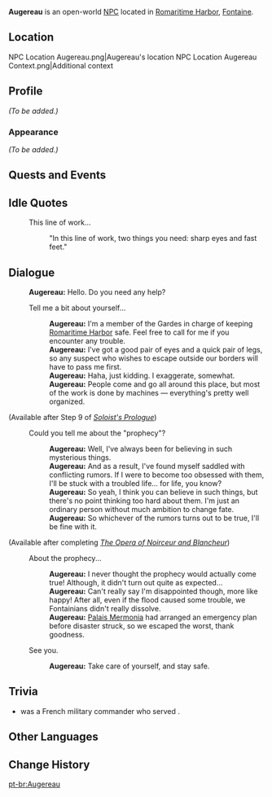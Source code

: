 {{Meta
<!-- Remove this template after adding the missing info -->
|missing_NPC_profile  = yes
}}
{{Character Infobox
|type             = Open-World NPC
|image            = NPC Augereau.png
|realname         = <!-- Optional, if different from in-game name -->
|deceased         = <!-- Past (for deceased prior to events of the game) or free response -->
|region           = Fontaine
|location         = Fontaine
|affiliation      = Garde
|title            = Member of the Gardes

|ancestry         = <!-- Clan/family -->
|father           = 
|mother           = 
|spouse           = 
|sibling          = 
|child            = 
|relative         = 

|voiceEN          = 
|voiceCN          = 
|voiceJP          = 
|voiceKR          = 
|dialoguereward   = 
}}
'''Augereau''' is an open-world [[NPC]] located in [[Romaritime Harbor]], [[Fontaine]].

==Location==
<gallery>
NPC Location Augereau.png|Augereau's location
NPC Location Augereau Context.png|Additional context
</gallery>

==Profile==
<!-- Detailed story/lore information goes here. -->
''(To be added.)''

===Appearance===
<!-- Keep appearance section short and concise. Limit to 2 paragraphs with 3-4 sentences each. -->
''(To be added.)''

==Quests and Events==
{{Quests and Events}}

==Idle Quotes==
{{Dialogue Start}}
: {{DIcon|Idle}} This line of work...
:: {{A|VO Augereau 01.ogg}} "In this line of work, two things you need: sharp eyes and fast feet."
{{Dialogue End}}

==Dialogue==
{{Dialogue Start}}
:'''Augereau:''' Hello. Do you need any help?
:{{DIcon}} Tell me a bit about yourself...
::'''Augereau:''' I'm a member of the Gardes in charge of keeping [[Romaritime Harbor]] safe. Feel free to call for me if you encounter any trouble.
::'''Augereau:''' I've got a good pair of eyes and a quick pair of legs, so any suspect who wishes to escape outside our borders will have to pass me first.
::'''Augereau:''' Haha, just kidding. I exaggerate, somewhat.
::'''Augereau:''' People come and go all around this place, but most of the work is done by machines &mdash; everything's pretty well organized.
;(Available after Step 9 of ''[[Soloist's Prologue]]'')
:{{DIcon}} Could you tell me about the "prophecy"?
::'''Augereau:''' Well, I've always been for believing in such mysterious things.
::'''Augereau:''' And as a result, I've found myself saddled with conflicting rumors. If I were to become too obsessed with them, I'll be stuck with a troubled life... for life, you know?
::'''Augereau:''' So yeah, I think you can believe in such things, but there's no point thinking too hard about them. I'm just an ordinary person without much ambition to change fate.
::'''Augereau:''' So whichever of the rumors turns out to be true, I'll be fine with it.
;(Available after completing ''[[The Opera of Noirceur and Blancheur]]'')
:{{DIcon}} About the prophecy...
::'''Augereau:''' I never thought the prophecy would actually come true! Although, it didn't turn out quite as expected...
::'''Augereau:''' Can't really say I'm disappointed though, more like happy! After all, even if the flood caused some trouble, we Fontainians didn't really dissolve.
::'''Augereau:''' [[Palais Mermonia]] had arranged an emergency plan before disaster struck, so we escaped the worst, thank goodness.
:{{DIcon}} See you.
::'''Augereau:''' Take care of yourself, and stay safe.
{{Dialogue End}}
<!--
==Event Dialogue==
===Event Name===
{{Dialogue Start}}
:'''{{subst:PAGENAME}}:'''
{{Dialogue End}}
-->

==Trivia==
* {{w|Charles-Pierre Augereau}} was a French military commander who served {{w|Napoleon Bonaparte}}.

==Other Languages==
{{Other Languages|default_hidden=1
|en      = Augereau
|zhs     = 奥格劳
|zhs_rm  = Àogéláo
|zht     = 奧格勞
|zht_rm  = Àogéláo
|ja      = オージュロー
|ja_rm   = Oojuroo
|ko      = 오제로
|es      = Augereau
|fr      = Augereau
|ru      = Ожеро
|th      = Augereau
|vi      = Augereau
|de      = Augereau
|id      = Augereau
|pt      = Augereau
|tr      = Augereau
|it      = Augereau
}}

==Change History==
{{Change History|4.0}}
<!--
==References==
{{Reflist}}
-->

[[pt-br:Augereau]]